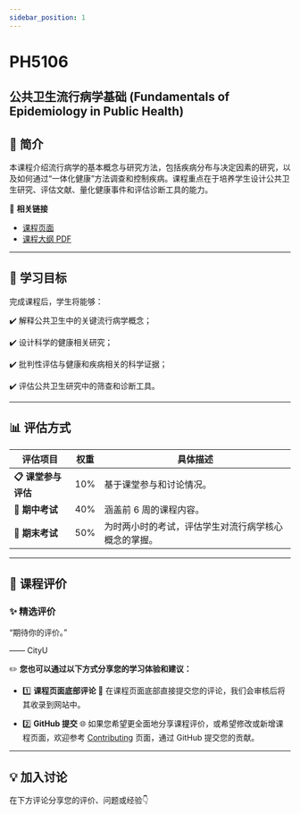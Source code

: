 ```yaml
---
sidebar_position: 1
---
```


# PH5106
## 公共卫生流行病学基础 (Fundamentals of Epidemiology in Public Health)

## **📘 简介**
本课程介绍流行病学的基本概念与研究方法，包括疾病分布与决定因素的研究，以及如何通过“一体化健康”方法调查和控制疾病。课程重点在于培养学生设计公共卫生研究、评估文献、量化健康事件和评估诊断工具的能力。

🔗 **相关链接**
- [课程页面](https://www.cityu.edu.hk/catalogue/pg/202425/course/PH5106.htm)
- [课程大纲 PDF](https://www.cityu.edu.hk/catalogue/pg/202425/course/PH5106.pdf)

---

## **🎯 学习目标**

完成课程后，学生将能够：

✔️ 解释公共卫生中的关键流行病学概念；

✔️ 设计科学的健康相关研究；

✔️ 批判性评估与健康和疾病相关的科学证据；

✔️ 评估公共卫生研究中的筛查和诊断工具。

---

## **📊 评估方式**

| **评估项目**         | **权重** | **具体描述**                                                                                       |
|---------------------|---------|---------------------------------------------------------------------------------------------------|
| **📋 课堂参与评估**    | 10%      | 基于课堂参与和讨论情况。                                                                             |
| **📂 期中考试**       | 40%      | 涵盖前 6 周的课程内容。                                                                              |
| **📝 期末考试**      | 50%      | 为时两小时的考试，评估学生对流行病学核心概念的掌握。                                                    |

---

## **💬 课程评价**

### ✨ **精选评价**
<div className={commentStyles.commentBox}>
    <p className={commentStyles.commentText}>
        “期待你的评价。”
    </p>
    <p className={commentStyles.commentAuthor}>—— CityU</p>
</div>

✏️ **您也可以通过以下方式分享您的学习体验和建议：**

- 1️⃣ **课程页面底部评论**
💬 在课程页面底部直接提交您的评论，我们会审核后将其收录到网站中。

- 2️⃣ **GitHub 提交**
🌐 如果您希望更全面地分享课程评价，或希望修改或新增课程页面，欢迎参考 [Contributing](/contributing) 页面，通过 GitHub 提交您的贡献。

---

## **💡 加入讨论**

在下方评论分享您的评价、问题或经验👇
<Utterances />
